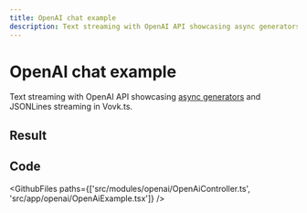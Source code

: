 ```yaml
---
title: OpenAI chat example
description: Text streaming with OpenAI API showcasing async generators and streaming in Vovk.ts
---
```



# OpenAI chat example

Text streaming with OpenAI API showcasing [async generators](https://developer.mozilla.org/en-US/docs/Web/JavaScript/Reference/Global_Objects/AsyncGenerator) and JSONLines streaming in Vovk.ts.

## Result

<Example>
  <OpenAiExample />
</Example>

## Code

<GithubFiles paths={['src/modules/openai/OpenAiController.ts', 'src/app/openai/OpenAiExample.tsx']} />
